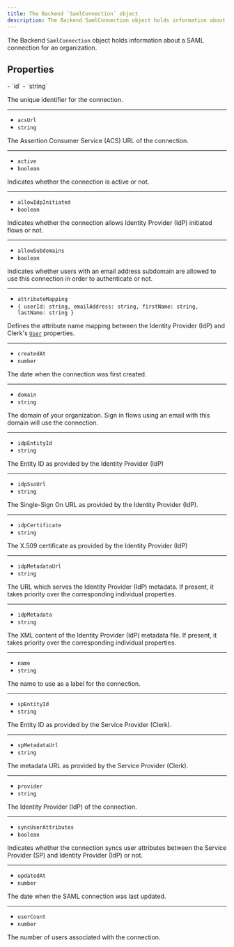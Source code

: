 ```yaml
---
title: The Backend `SamlConnection` object
description: The Backend SamlConnection object holds information about a SAML connection for an organization.
---
```


The Backend `SamlConnection` object holds information about a SAML connection for an organization.

## Properties

<Properties>
  - `id`
  - `string`

  The unique identifier for the connection.

  ---

  - `acsUrl`
  - `string`

  The Assertion Consumer Service (ACS) URL of the connection.

  ---

  - `active`
  - `boolean`

  Indicates whether the connection is active or not.

  ---

  - `allowIdpInitiated`
  - `boolean`

  Indicates whether the connection allows Identity Provider (IdP) initiated flows or not.

  ---

  - `allowSubdomains`
  - `boolean`

  Indicates whether users with an email address subdomain are allowed to use this connection in order to authenticate or not.

  ---

  - `attributeMapping`
  - `{ userId: string, emailAddress: string, firstName: string, lastName: string }`

  Defines the attribute name mapping between the Identity Provider (IdP) and Clerk's [`User`](/docs/references/javascript/user/user) properties.

  ---

  - `createdAt`
  - `number`

  The date when the connection was first created.

  ---

  - `domain`
  - `string`

  The domain of your organization. Sign in flows using an email with this domain will use the connection.

  ---

  - `idpEntityId`
  - `string`

  The Entity ID as provided by the Identity Provider (IdP)

  ---

  - `idpSsoUrl`
  - `string`

  The Single-Sign On URL as provided by the Identity Provider (IdP).

  ---

  - `idpCertificate`
  - `string`

  The X.509 certificate as provided by the Identity Provider (IdP)

  ---

  - `idpMetadataUrl`
  - `string`

  The URL which serves the Identity Provider (IdP) metadata. If present, it takes priority over the corresponding individual properties.

  ---

  - `idpMetadata`
  - `string`

  The XML content of the Identity Provider (IdP) metadata file. If present, it takes priority over the corresponding individual properties.

  ---

  - `name`
  - `string`

  The name to use as a label for the connection.

  ---

  - `spEntityId`
  - `string`

  The Entity ID as provided by the Service Provider (Clerk).

  ---

  - `spMetadataUrl`
  - `string`

  The metadata URL as provided by the Service Provider (Clerk).

  ---

  - `provider`
  - `string`

  The Identity Provider (IdP) of the connection.

  ---

  - `syncUserAttributes`
  - `boolean`

  Indicates whether the connection syncs user attributes between the Service Provider (SP) and Identity Provider (IdP) or not.

  ---

  - `updatedAt`
  - `number`

  The date when the SAML connection was last updated.

  ---

  - `userCount`
  - `number`

  The number of users associated with the connection.
</Properties>
